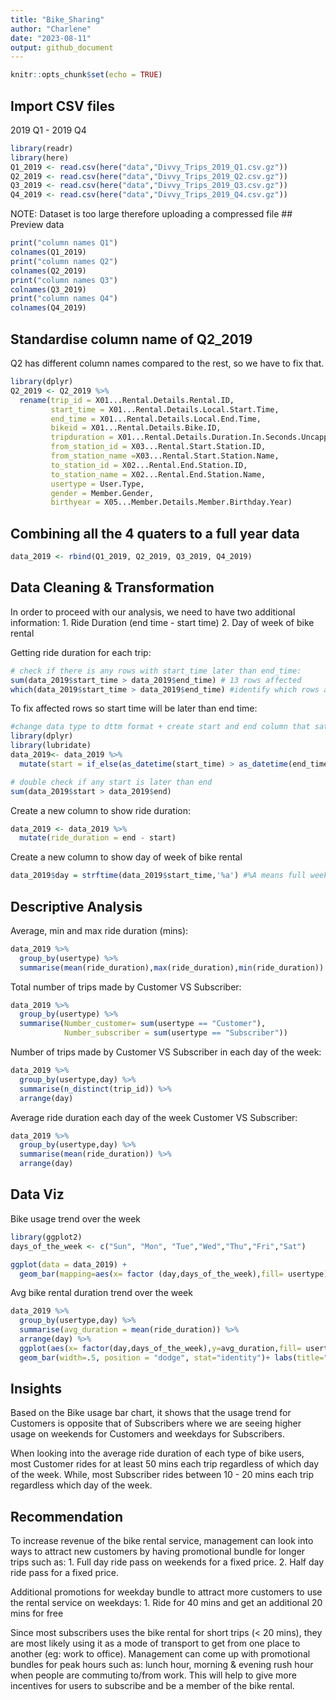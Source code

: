 ```yaml
---
title: "Bike_Sharing"
author: "Charlene"
date: "2023-08-11"
output: github_document
---
```


```r
knitr::opts_chunk$set(echo = TRUE)
```

## Import CSV files
2019 Q1 - 2019 Q4
```r
library(readr)
library(here)
Q1_2019 <- read.csv(here("data","Divvy_Trips_2019_Q1.csv.gz"))
Q2_2019 <- read.csv(here("data","Divvy_Trips_2019_Q2.csv.gz"))
Q3_2019 <- read.csv(here("data","Divvy_Trips_2019_Q3.csv.gz"))
Q4_2019 <- read.csv(here("data","Divvy_Trips_2019_Q4.csv.gz"))
```
NOTE: Dataset is too large therefore uploading a compressed file 
## Preview data
```r
print("column names Q1")
colnames(Q1_2019)
print("column names Q2")
colnames(Q2_2019)
print("column names Q3")
colnames(Q3_2019)
print("column names Q4")
colnames(Q4_2019)
```

## Standardise column name of Q2_2019
Q2 has different column names compared to the rest, so we have to fix that. 
```r
library(dplyr)
Q2_2019 <- Q2_2019 %>% 
  rename(trip_id = X01...Rental.Details.Rental.ID,
         start_time = X01...Rental.Details.Local.Start.Time,
         end_time = X01...Rental.Details.Local.End.Time,
         bikeid = X01...Rental.Details.Bike.ID,
         tripduration = X01...Rental.Details.Duration.In.Seconds.Uncapped,
         from_station_id = X03...Rental.Start.Station.ID,
         from_station_name =X03...Rental.Start.Station.Name,
         to_station_id = X02...Rental.End.Station.ID,
         to_station_name = X02...Rental.End.Station.Name,
         usertype = User.Type,
         gender = Member.Gender,
         birthyear = X05...Member.Details.Member.Birthday.Year)
```

## Combining all the 4 quaters to a full year data 
```r
data_2019 <- rbind(Q1_2019, Q2_2019, Q3_2019, Q4_2019)
```

## Data Cleaning & Transformation
In order to proceed with our analysis, we need to have two additional information:
1. Ride Duration (end time - start time)
2. Day of week of bike rental

Getting ride duration for each trip:
```r
# check if there is any rows with start_time later than end_time:
sum(data_2019$start_time > data_2019$end_time) # 13 rows affected
which(data_2019$start_time > data_2019$end_time) #identify which rows affected
```
To fix affected rows so start time will be later than end time:
```r
#change data type to dttm format + create start and end column that satisfy condition start is earlier than end. 
library(dplyr) 
library(lubridate)
data_2019<- data_2019 %>%
  mutate(start = if_else(as_datetime(start_time) > as_datetime(end_time), as_datetime(end_time), as_datetime(start_time)), end = if_else(as_datetime(start_time) > as_datetime(end_time), as_datetime(start_time), as_datetime(end_time))) 

# double check if any start is later than end 
sum(data_2019$start > data_2019$end) 
```

Create a new column to show ride duration:
```r
data_2019 <- data_2019 %>% 
  mutate(ride_duration = end - start)

```

Create a new column to show day of week of bike rental
```r
data_2019$day = strftime(data_2019$start_time,'%a') #%A means full weekday name
```

## Descriptive Analysis
Average, min and max ride duration (mins):
```r
data_2019 %>% 
  group_by(usertype) %>% 
  summarise(mean(ride_duration),max(ride_duration),min(ride_duration))
```

Total number of trips made by Customer VS Subscriber:
```r
data_2019 %>% 
  group_by(usertype) %>%
  summarise(Number_customer= sum(usertype == "Customer"),
            Number_subscriber = sum(usertype == "Subscriber")) 
```

Number of trips made by Customer VS Subscriber in each day of the week:
```r
data_2019 %>% 
  group_by(usertype,day) %>% 
  summarise(n_distinct(trip_id)) %>% 
  arrange(day)
```

Average ride duration each day of the week Customer VS Subscriber:
```r
data_2019 %>% 
  group_by(usertype,day) %>%
  summarise(mean(ride_duration)) %>% 
  arrange(day)
```

## Data Viz

Bike usage trend over the week
```r
library(ggplot2)
days_of_the_week <- c("Sun", "Mon", "Tue","Wed","Thu","Fri","Sat")

ggplot(data = data_2019) +
  geom_bar(mapping=aes(x= factor (day,days_of_the_week),fill= usertype), width=.5, position = "dodge")+ labs(title="Bike Usage Trend over the week", x= "Day of Week", y= "Number of Rides", subtitle = "2019") + scale_y_continuous(labels = scales::comma)
```
Avg bike rental duration trend over the week
```r
data_2019 %>% 
  group_by(usertype,day) %>%
  summarise(avg_duration = mean(ride_duration)) %>% 
  arrange(day) %>% 
  ggplot(aes(x= factor(day,days_of_the_week),y=avg_duration,fill= usertype)) +
  geom_bar(width=.5, position = "dodge", stat="identity")+ labs(title="Avg Ride Duration Trend over the week", x= "Day of Week", y= "Avgerage Ride Duration (mins)", subtitle = "2019")
```
## Insights 
Based on the Bike usage bar chart, it shows that the usage trend for Customers is opposite that of Subscribers where we are seeing higher usage on weekends for Customers and weekdays for Subscribers.

When looking into the average ride duration of each type of bike users, most Customer rides for at least 50 mins each trip regardless of which day of the week. While, most Subscriber rides between 10 - 20 mins each trip regardless which day of the week.

## Recommendation 
To increase revenue of the bike rental service, management can look into ways to attract new customers by having promotional bundle for longer trips such as: 
1. Full day ride pass on weekends for a fixed price.
2. Half day ride pass for a fixed price.

Additional promotions for weekday bundle to attract more customers to use the rental service on weekdays: 
1. Ride for 40 mins and get an additional 20 mins for free 

Since most subscribers uses the bike rental for short trips (< 20 mins), they are most likely using it as a mode of transport to get from one place to another (eg: work to office). Management can come up with promotional bundles for peak hours such as: lunch hour, morning & evening rush hour when people are commuting to/from work. This will help to give more incentives for users to subscribe and be a member of the bike rental.
